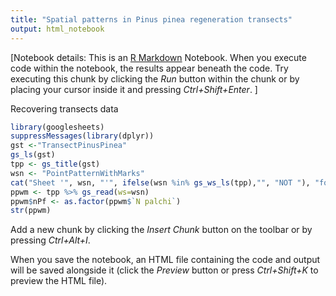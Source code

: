 ```yaml
---
title: "Spatial patterns in Pinus pinea regeneration transects"
output: html_notebook
---
```

[Notebook details:
This is an [R Markdown](http://rmarkdown.rstudio.com) Notebook. When you execute code within the notebook, the results appear beneath the code. 
Try executing this chunk by clicking the *Run* button within the chunk or by placing your cursor inside it and pressing *Ctrl+Shift+Enter*. ]

Recovering transects data

```r
library(googlesheets)
suppressMessages(library(dplyr))
gst <-"TransectPinusPinea" 
gs_ls(gst)
tpp <- gs_title(gst)
wsn <- "PointPatternWithMarks"
cat("Sheet '", wsn, "'", ifelse(wsn %in% gs_ws_ls(tpp),"", "NOT "), "found.")
ppwm <- tpp %>% gs_read(ws=wsn)
ppwm$nPf <- as.factor(ppwm$`N palchi`)
str(ppwm)
```

Add a new chunk by clicking the *Insert Chunk* button on the toolbar or by pressing *Ctrl+Alt+I*.

When you save the notebook, an HTML file containing the code and output will be saved alongside it (click the *Preview* button or press *Ctrl+Shift+K* to preview the HTML file).
